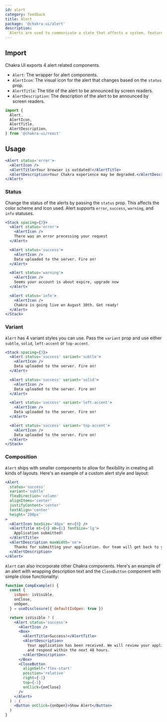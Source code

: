 ```yaml
---
id: alert
category: feedback
title: Alert
package: '@chakra-ui/alert'
description:
  Alerts are used to communicate a state that affects a system, feature or page.
---
```


## Import

Chakra UI exports 4 alert related components.

- `Alert`: The wrapper for alert components.
- `AlertIcon`: The visual icon for the alert that changes based on the `status`
  prop.
- `AlertTitle`: The title of the alert to be announced by screen readers.
- `AlertDescription`: The description of the alert to be announced by screen
  readers.

```js
import {
  Alert,
  AlertIcon,
  AlertTitle,
  AlertDescription,
} from '@chakra-ui/react'
```

## Usage

```jsx
<Alert status='error'>
  <AlertIcon />
  <AlertTitle>Your browser is outdated!</AlertTitle>
  <AlertDescription>Your Chakra experience may be degraded.</AlertDescription>
</Alert>
```

### Status

Change the status of the alerts by passing the `status` prop. This affects the
color scheme and icon used. Alert supports `error`, `success`, `warning`, and
`info` statuses.

```jsx
<Stack spacing={3}>
  <Alert status='error'>
    <AlertIcon />
    There was an error processing your request
  </Alert>

  <Alert status='success'>
    <AlertIcon />
    Data uploaded to the server. Fire on!
  </Alert>

  <Alert status='warning'>
    <AlertIcon />
    Seems your account is about expire, upgrade now
  </Alert>

  <Alert status='info'>
    <AlertIcon />
    Chakra is going live on August 30th. Get ready!
  </Alert>
</Stack>
```

### Variant

`Alert` has 4 variant styles you can use. Pass the `variant` prop and use either
`subtle`, `solid`, `left-accent` or `top-accent`.

```jsx
<Stack spacing={3}>
  <Alert status='success' variant='subtle'>
    <AlertIcon />
    Data uploaded to the server. Fire on!
  </Alert>

  <Alert status='success' variant='solid'>
    <AlertIcon />
    Data uploaded to the server. Fire on!
  </Alert>

  <Alert status='success' variant='left-accent'>
    <AlertIcon />
    Data uploaded to the server. Fire on!
  </Alert>

  <Alert status='success' variant='top-accent'>
    <AlertIcon />
    Data uploaded to the server. Fire on!
  </Alert>
</Stack>
```

### Composition

`Alert` ships with smaller components to allow for flexibility in creating all
kinds of layouts. Here's an example of a custom alert style and layout:

```jsx
<Alert
  status='success'
  variant='subtle'
  flexDirection='column'
  alignItems='center'
  justifyContent='center'
  textAlign='center'
  height='200px'
>
  <AlertIcon boxSize='40px' mr={0} />
  <AlertTitle mt={4} mb={1} fontSize='lg'>
    Application submitted!
  </AlertTitle>
  <AlertDescription maxWidth='sm'>
    Thanks for submitting your application. Our team will get back to you soon.
  </AlertDescription>
</Alert>
```

`Alert` can also incorporate other Chakra components. Here's an example of an
alert with wrapping description text and the `CloseButton` component with simple
close functionality:

```jsx
function CompExample() {
  const {
    isOpen: isVisible,
    onClose,
    onOpen,
  } = useDisclosure({ defaultIsOpen: true })

  return isVisible ? (
    <Alert status='success'>
      <AlertIcon />
      <Box>
        <AlertTitle>Success!</AlertTitle>
        <AlertDescription>
          Your application has been received. We will review your application
          and respond within the next 48 hours.
        </AlertDescription>
      </Box>
      <CloseButton
        alignSelf='flex-start'
        position='relative'
        right={-1}
        top={-1}
        onClick={onClose}
      />
    </Alert>
  ) : (
    <Button onClick={onOpen}>Show Alert</Button>
  )
}
```
